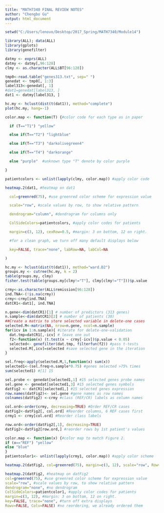 ```yaml
---
title: "MATH7340 FINAL REVIEW NOTES"
author: "Chengbo Gu"
output: html_document
---
```


```r
setwd("C:/Users/lenovo/Desktop/2017_Spring/MATH7340/Module14")
```


```r
library(ALL); data(ALL)
library(gplots)
library(genefilter)
```
```r
datmy <- exprs(ALL)
datmy <- datmy[,96:128]
clmy <- as.character(ALL$BT[96:128])
```
```r
tmp0<-read.table("genes313.txt", sep=" ") 
genedat <- tmp0[, 1:3]
label313<-genedat[, 1]
#dat1=genedat[label313, ]
dat1 <- datmy[label313, ]
```
```r
hc.my <- hclust(dist(t(dat1)), method="complete")
plot(hc.my, hang=-1)
```


```r
color.map <- function(T) {#color code for each type as in paper

  if (T=="T1") "yellow"

  else if(T=="T2") "lightblue"

  else if(T=="T3") "darkolivegreen4"

  else if(T=="T4") "darkorange" 

  else "purple"  #unknown type "T" denote by color purple

}
```

```r
patientcolors <- unlist(lapply(clmy, color.map)) #apply color code

heatmap.2(dat1, #heatmap on dat1

  col=greenred(75), #use greenred color scheme for expression value

  scale="row", #scale values by row, to show relative pattern

  dendrogram="column", #dendrogram for columns only

  ColSideColors=patientcolors, #apply color codes for patients

  margin=c(3, 12), cexRow=0.5, #margin: 3 on bottom, 12 on right.

  #for a clean graph, we turn off many default displays below

  key=FALSE, trace="none", labRow=NA, labCol=NA

)
```

```r
hc.my <- hclust(dist(t(dat1)), method="ward.D2")
groups.my <- cutree(hc.my, k = 2)
table(groups.my, clmy)
fisher.test(table(groups.my[clmy!="T"], clmy[clmy!="T"]))$p.value
```

```r
crmy<-as.character(ALL$remission[96:128])
ind.TNA<-(!is.na(crmy))
crmy<-crmy[ind.TNA]
datCR1<-dat1[, ind.TNA]

n.gene<-dim(datCR1)[1] # number of predictors (313 genes)
n.sample<-dim(datCR1)[2] # number of patients (30)
##Create a matrix to store selected variable in delete-one cases
selected.M<-matrix(NA, nrow=n.gene, ncol=n.sample)
for(icv in 1:n.sample){ #iterate for delete-one-validation
  dat.tmp=datCR1[,-icv] # leave one out
  f2<-function(x) (t.test(x ~ crmy[-icv])$p.value < 0.05)
  selected<- genefilter(dat.tmp, filterfun(f2)) #pass t-tests
  selected.M[,icv]=selected #save selected gene in the iteration
}
```

```r
sel.freq<-apply(selected.M,1,function(x) sum(x))
selected1<-(sel.freq>n.sample*0.75) #genes selected >75% times
sum(selected1) #[1] 15
```

```r
sel.probe <- genedat[selected1,1] #15 selected genes probe names
sel.gene <- genedat[selected1,3] #15 selected genes symbols
datFig2 <- datCR1[selected1,] #15 selected genes expression
row.names(datFig2)<- sel.gene #gene names as row names
colnames(datFig2) <-crmy #class (REF/CR) labels as column names

col.ord<-order(crmy, decreasing=TRUE) #Order REF/CR cases
datFig2<-datFig2[, col.ord] #Reorder columns, 6 REF cases first
crmy1 <- crmy[col.ord] #Reorder class labels

row.ord<-order(datFig2[,1], decreasing=TRUE)
datFig2<-datFig2[row.ord,] #reorder rows by 1st patient's values

color.map <- function(x) {#color map to match Figure 2.
if (x=="REF") "yellow"
else "blue"
}
patientcolor1<- unlist(lapply(crmy1, color.map)) #apply color scheme

heatmap.2(datFig2, col=greenred(75), margin=c(3, 12), scale="row", Rowv=FALSE, Colv=FALSE, key=FALSE, ColSideColors=patientcolor1, trace="none", dendrogram="none")

heatmap.2(datFig2, #heatmap on datFig2
col=greenred(75), #use greenred color scheme for expression value
scale="row", #scale values by row, to show relative pattern
dendrogram="none", #no dendrogram
ColSideColors=patientcolor1, #apply color codes for patients
margin=c(3, 12), #margin: 3 on bottom, 12 on right.
key=FALSE, trace="none", #turn off extra displays
Rowv=FALSE, Colv=FALSE) #no reordering, we already ordered them
```